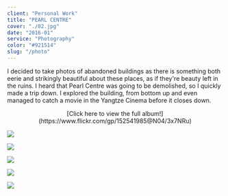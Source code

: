 ```yaml
---
client: "Personal Work"
title: "PEARL CENTRE"
cover: "./02.jpg"
date: "2016-01"
service: "Photography"
color: "#921514"
slug: "/photo"
---
```


I decided to take photos of abandoned buildings as there is something both eerie and strikingly beautiful about these places, as if they're beauty left in the ruins. I heard that Pearl Centre was going to be demolished, so I quickly made a trip down. I explored the building, from bottom up and even managed to catch a movie in the Yangtze Cinema before it closes down.

<center>[Click here to view the full album!](https://www.flickr.com/gp/152541985@N04/3x7NRu)</center>

![](./03.jpg)

![](./04.jpg)

![](./05.jpg)

![](./01.jpg)

![](./02.jpg)


